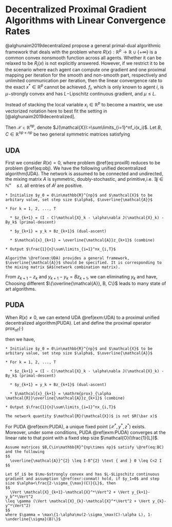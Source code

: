 # Decentralized Proximal Gradient Algorithms with Linear Convergence Rates{#sec:PUDA}

@alghunaim2019decentralized propose a general primal-dual algorithmic framework that deals with the problem 
\begin{equation}
x^* = \underset{x\in\mathbb{R}^p}{\arg\min} \frac{1}{n}\sum_{i=1}^nf_i+R(x)
(\#eq:proxiR)
\end{equation}
where $R(x):\mathbb{R}^p\to\mathbb{R}\cup\{+\infty\}$ is a common convex nonsmooth function across all agents. Whether it can be relaxed to be $R_i(x)$ is not explicitly answered. However, if we restrict it to be the scenario where each
agent can compute one gradient and one proximal mapping per iteration for the smooth and non-smooth
part, respectively and unlimited communication per iteration, then the linear convergence rate to the exact $x^*\in\mathbb{R}^p$ cannot be achieved.  $f_i$, which is only known to agent $i$, is $\mu-$strongly convex and has $L-$Lipschitz continuous gradient, and $\mu\leq L$.

Instead of stacking the local variable $x_i\in\mathbb{R}^p$ to become a maxtrix, we use vectorized notation here to best fit the setting in [@alghunaim2019decentralized].
\begin{equation}
\mathcal{X}
:=
\left(\begin{array}{c}
x_1\\
x_2\\ 
\vdots\\
x_n
\end{array}
\right)
\end{equation}

Then $\mathcal{X}\in\mathbb{R}^{np}$, denote $J(\mathcal{X}):=\sum\limits_{i=1}^nf_i(x_i)$. Let $B,C\in\mathbb{R}^{np\times np}$ be two general symmetric matrices satisfying 
\begin{align}
B\mathcal{X}=0&\Longleftrightarrow\quad x_1=\cdot=x_n\\
C=0\text{ or } C\mathcal{X}=0 &\Longleftrightarrow B\mathcal{X}=0
(\#eq:BC)
\end{align}

## UDA

First we consider $R(x)=0$, where problem \@ref(eq:proxiR) reduces to be problem \@ref(eq:obj). We have the following unified decentralized algorithm(UDA). The network is assumed to be connected and undirected, the mixing matrix $A$ is symmetric, doubly-stochastic, and primitive,i.e. $\exists j\in\mathbb{N}^+\quad s.t.$ all entries of $A^j$ are positive.

```example

* Initialize $y_0 = 0\in\mathbb{R}^{np}$ and $\mathcal{X}$ to be arbitary value, set step size $\alpha$, $\overline{\mathcal{A}}$

* For k = 1, 2, ..., T

  * $z_{k+1} = (I - C)\mathcal{X}_k - \alpha\nabla J(\mathcal{X}_k) - By_k$ (primal-descent)

  * $y_{k+1} = y_k + Bz_{k+1}$ (dual-ascent)

  * $\mathcal{x}_{k+1} = \overline{\mathcal{A}}z_{k+1}$ (combine)
  
* Output $\frac{1}{n}\sum\limits_{i=1}^nx_{i,T}$

```

```remark
Algorithm \@ref(exm:UDA) provides a general framework, $\overline{\mathcal{A}}$ should be specified. It is corresponding to the mixing matrix $A$(network combination matrix).

```

From $z_{k+1}-z_k$ and $y_{k+1}-y_k=Bz_{k+1}$, we can eliminating $y_k$ and have, 
\begin{equation}
z_{k+1} = (I-B^2)z_k + (I-C)(x_k-x_{k-1}) - \alpha (\nabla J(\mathcal{X}_{k}) - \nabla J(\mathcal{X}_{k-1}))
(\#eq:noyUDA)
\end{equation}
Choosing different $\{\overline{\mathcal{A}}, B, C\}$ leads to many state of art algorithms. 

## PUDA 

When $R(x)\not=0$, we can extend UDA \@ref(exm:UDA) to a proximal unified decentralized algorithm(PUDA). Let 
\begin{equation}
\mathcal{R}(\mathcal{X}):=\frac{1}{n}\sum_{i=1}^n R(x_i)
(\#eq:RPUDA)
\end{equation}
and define the proximal operator $\mathrm{prox_{\alpha f}(\cdot)}$
\begin{equation}
\mathrm{prox}_{\alpha f}(x)=\underset{z}{\arg \min } f(z)+\frac{1}{2 \mu}\|z-x\|^{2}
\end{equation}

then we have, 

```example

* Initialize $y_0 = 0\in\mathbb{R}^{np}$ and $\mathcal{X}$ to be arbitary value, set step size $\alpha$, $\overline{\mathcal{A}}$

* For k = 1, 2, ..., T

  * $z_{k+1} = (I - C)\mathcal{X}_k - \alpha\nabla J(\mathcal{X}_k) - By_k$ (primal-descent)

  * $y_{k+1} = y_k + Bz_{k+1}$ (dual-ascent)

  * $\mathcal{x}_{k+1} = \mathrm{prox}_{\alpha \mathcal{R}}\overline{\mathcal{A}}z_{k+1}$ (combine)
  
* Output $\frac{1}{n}\sum\limits_{i=1}^nx_{i,T}$

```

```remark
The network quantity $\mathcal{R}(\mathcal{X})$ is not $R(\bar x)$

```

For PUDA \@ref(exm:PUDA), a unique fixed point $(\mathcal{X}^*, y^*, z^*)$ exists. Moreover, under some conditions, PUDA \@ref(exm:PUDA) converges at the linear rate to that point with a fixed step size $\mathcal{O}(\frac{1}{L})$.

```exercise
Assume matrices $B,C\in\mathbb{R}^{np\times np}$ satisfy \@ref(eq:BC) and the following 
$$
  \overline{\mathcal{A}}^{2} \leq I-B^{2} \text { and } 0 \leq C<2 I
$$
```

```theorem
Let $f_i$ be $\mu-$strongly convex and has $L-$Lipschitz continuous gradient and assumption \@ref(exr:conmat) hold, if $y_1=0$ and step size $\alpha<\frac{2-\sigma_{\max}(C)}{L}$, then 
$$
  \Vert \mathcal{X}_{k+1}-\mathcal{X}^*\Vert^2 + \Vert y_{k+1}-y_b^*\Vert^2
\leq \gamma (\Vert \mathcal{X}_{k}-\mathcal{X}^*\Vert^2 + \Vert y_{k}-y^*\Vert^2)
$$
where $\gamma = \max\{1-\alpha\mu(2-\sigma_\max(C)-\alpha L), 1- \underline{\sigma}(B)\}$
```


